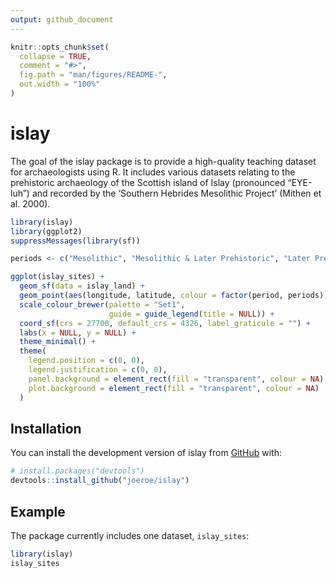 ```yaml
---
output: github_document
---
```


<!-- README.md is generated from README.Rmd. Please edit that file -->

```r
knitr::opts_chunk$set(
  collapse = TRUE,
  comment = "#>",
  fig.path = "man/figures/README-",
  out.width = "100%"
)
```

# islay

<!-- badges: start -->
<!-- badges: end -->

The goal of the islay package is to provide a high-quality teaching dataset for archaeologists using R.
It includes various datasets relating to the prehistoric archaeology of the Scottish island of Islay (pronounced "EYE-luh") and recorded by the 'Southern Hebrides Mesolithic Project' (Mithen et al. 2000).

```r
library(islay)
library(ggplot2)
suppressMessages(library(sf))

periods <- c("Mesolithic", "Mesolithic & Later Prehistoric", "Later Prehistoric")

ggplot(islay_sites) +
  geom_sf(data = islay_land) +
  geom_point(aes(longitude, latitude, colour = factor(period, periods))) +
  scale_colour_brewer(palette = "Set1", 
                      guide = guide_legend(title = NULL)) +
  coord_sf(crs = 27700, default_crs = 4326, label_graticule = "") +
  labs(x = NULL, y = NULL) +
  theme_minimal() +
  theme(
    legend.position = c(0, 0),
    legend.justification = c(0, 0),
    panel.background = element_rect(fill = "transparent", colour = NA),
    plot.background = element_rect(fill = "transparent", colour = NA)
  )
```

## Installation

You can install the development version of islay from [GitHub](https://github.com/) with:

``` r
# install.packages("devtools")
devtools::install_github("joeroe/islay")
```

## Example

The package currently includes one dataset, `islay_sites`:

```r
library(islay)
islay_sites
```
